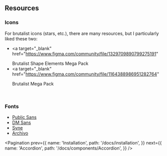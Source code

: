 
## Resources

### Icons

For brutalist icons (stars, etc.), there are many resources, but I particularly liked these two:

- <a
    target="_blank"
    href="https://www.figma.com/community/file/1329709890799275191"
  >
    Brutalist Shape Elements Mega Pack
  </a>
- <a
    target="_blank"
    href="https://www.figma.com/community/file/1164388986951282764"
  >
    Brutalist Mega Pack
  </a>

<br />

### Fonts

- <a href="https://fonts.google.com/specimen/Public+Sans" target="_blank">
    Public Sans
  </a>
- <a href="https://fonts.google.com/specimen/DM+Sans" target="_blank">
    DM Sans
  </a>
- <a href="https://fonts.google.com/specimen/Syne" target="_blank">
    Syne
  </a>
- <a href="https://fonts.google.com/specimen/Archivo" target="_blank">
    Archivo
  </a>

<Pagination
  prev={{
    name: 'Installation',
    path: '/docs/installation',
  }}
  next={{
    name: 'Accordion',
    path: '/docs/components/Accordion',
  }}
/>
